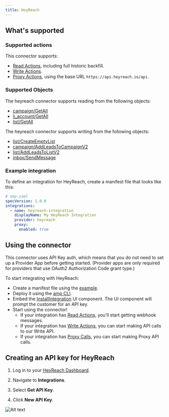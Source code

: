 ```yaml
---
title: HeyReach
---
```


## What's supported

### Supported actions

This connector supports:

- [Read Actions](/read-actions), including full historic backfill.
- [Write Actions](/write-actions).
- [Proxy Actions](/proxy-actions), using the base URL `https://api.heyreach.io/api`.

### Supported Objects
The heyreach connector supports reading from the following objects:
- [campaign/GetAll](https://documenter.getpostman.com/view/23808049/2sA2xb5F75#4aaf461e-54c4-4447-beb6-eb5ccca53fb3)
- [li_account/GetAll](https://documenter.getpostman.com/view/23808049/2sA2xb5F75#8a4d2924-d46c-443f-a4df-65216988a091)
- [list/GetAll](https://documenter.getpostman.com/view/23808049/2sA2xb5F75#c8ef68b4-c329-41ae-8298-72f2336bbb78)

The heyreach connector supports writing from the following objects:
- [list/CreateEmptyList](https://documenter.getpostman.com/view/23808049/2sA2xb5F75#69288286-5cfd-4d5b-9a7e-e758ebbdc988)
- [campaign/AddLeadsToCampaignV2](https://documenter.getpostman.com/view/23808049/2sA2xb5F75#9071e40e-3f6f-473c-b107-b07d36c25d29)
- [list/AddLeadsToListV2](https://documenter.getpostman.com/view/23808049/2sA2xb5F75#b1c5d588-09e6-4085-aafc-5a1b3a92d81a)
- [inbox/SendMessage](https://documenter.getpostman.com/view/23808049/2sA2xb5F75#6e32c3b6-bffc-4ea7-8a51-0e6416dad1df)

### Example integration

To define an integration for HeyReach, create a manifest file that looks like this:

```YAML
# amp.yaml
specVersion: 1.0.0
integrations:
  - name: heyreach-integration
    displayName: My HeyReach Integration
    provider: heyreach
    proxy:
      enabled: true
```

## Using the connector

This connector uses API Key auth, which means that you do not need to set up a Provider App before getting started. (Provider apps are only required for providers that use OAuth2 Authorization Code grant type.)

To start integrating with HeyReach:

- Create a manifest file using the [example](https://github.com/amp-labs/samples/blob/main/heyreach/amp.yaml).
- Deploy it using the [amp CLI](/cli/overview).
- Embed the [InstallIntegration](/embeddable-ui-components#install-integration) UI component. The UI component will prompt the customer for an API key.
- Start using the connector!
   - If your integration has [Read Actions](/read-actions), you'll start getting webhook messages.
   - If your integration has [Write Actions](/write-actions), you can start making API calls to our Write API.
   - If your integration has [Proxy Calls](/proxy-actions), you can start making Proxy API calls.

## Creating an API key for HeyReach

1. Log in to your [HeyReach Dashboard](https://app.heyreach.io/app/dashboard).

2. Navigate to **Integrations**.

3. Select **Get API Key**.

4. Click **New API Key**.

![Alt text](/images/provider-guides/heyreach-api-key.gif)
